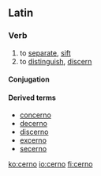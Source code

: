 ==Latin==

===Verb===
{{la-verb|cerno|cernō|cernere|cernere|crevi|crēvī|cretum|crētum}}

# to [[separate]], [[sift]]
# to [[distinguish]], [[discern]]

====Conjugation====
{{la-conj-3rd|cern|crēv|crēt|22=crev|33=cret}}

====Derived terms====
*[[concerno]]
*[[decerno]]
*[[discerno]]
*[[excerno]]
*[[secerno]]

[[ko:cerno]]
[[io:cerno]]
[[fi:cerno]]